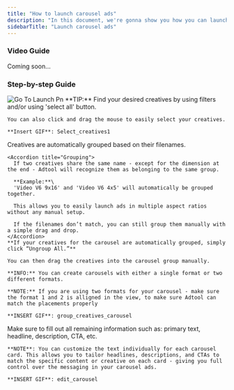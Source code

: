 ```yaml
---
title: "How to launch carousel ads"
description: "In this document, we're gonna show you how you can launch carousel ads"
sidebarTitle: "Launch carousel ads"
---
```


### Video Guide

Coming soon...

### Step-by-step Guide

<Steps>
  <Step title="Go to 'Launch' and click 'Select Creatives'">
    <img
      src="/images/Go_to_launch.png"
      alt="Go To Launch Pn"
      title="Go To Launch Pn"
      style={{ width:"55%" }}
    />
  </Step>
  <Step title="Select the creatives for your carousel ad and click 'Continue'">
    **TIP:** Find your desired creatives by using filters and/or using 'select all' button.

    You can also click and drag the mouse to easily select your creatives.

    **Insert GIF**: Select_creatives1
  </Step>
  <Step title="Next step is to group creatives for the carousel ads">
    Creatives are automatically grouped based on their filenames.

    <Accordion title="Grouping">
      If two creatives share the same name - except for the dimension at the end - Adtool will recognize them as belonging to the same group.

      **Example:**\
      'Video V6 9x16' and 'Video V6 4x5' will automatically be grouped together.

      This allows you to easily launch ads in multiple aspect ratios without any manual setup.

      If the filenames don’t match, you can still group them manually with a simple drag and drop.
    </Accordion>
    **If your creatives for the carousel are automatically grouped, simply click “Ungroup All.”**

    You can then drag the creatives into the carousel group manually.

    **INFO:** You can create carousels with either a single format or two different formats.

    **NOTE:** If you are using two formats for your carousel - make sure the format 1 and 2 is alligned in the view, to make sure Adtool can match the placements properly

    **INSERT GIF**: group_creatives_carousel
  </Step>
  <Step title="Now you can click “Continue” to start adding your primary text and other details.">
    Make sure to fill out all remaining information such as: primary text, headline, description, CTA, etc.

    **NOTE**: You can customize the text individually for each carousel card. This allows you to tailor headlines, descriptions, and CTAs to match the specific content or creative on each card - giving you full control over the messaging in your carousel ads.

    **INSERT GIF**: edit_carousel
  </Step>
  <Step title="When you’re satisfied with the result, you can click 'Launch'">
    
  </Step>
</Steps>
